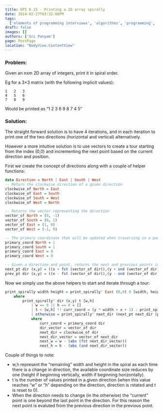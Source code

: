 ```yaml
---
title: EPI 6.15 - Printing a 2D array spirally
date: 2014-02-27T03:32:08PM
tags:
  ['elements of programming interviews', 'algorithms', 'programming', 'arrays', 'spiral printing']
draft: false
images: []
authors: ['Sri Panyam']
page: PostPage
location: "BodyView.ContentView"
---
```


### Problem:

Given an nxm 2D array of integers, print it in spiral order.

Eg for a 3×3 matrix (with the following implicit values):

```
1	2	3
4	5	6
7	8	9
```

Would be printed as “1 2 3 6 9 8 7 4 5”

### Solution:

The straight forward solution is to have 4 iterations, and in each iteration to print one of the two directions (horizontal and vertical) alternatively.

However a more intuitive solution is to use vectors to create a tour starting from the index (0,0) and incrementing the next point based on the current direction and position.

First we create the concept of directions along with a couple of helper functions:

```haskell showLineNumbers
data Direction = North | East | South | West
-- Return the clockwise direction of a given direction
clockwise_of North = East
clockwise_of East = South
clockwise_of South = West
clockwise_of West = North

-- Returns the vector representing the direction
vector_of North = (0, -1)
vector_of South = (0, 1)
vector_of East = (1, 0)
vector_of West = (-1, 0)

-- The primary coordinate that will be updated when traversing in a particular direction
primary_coord North = 1
primary_coord South = 1
primary_coord East = 0
primary_coord West = 0

-- Given a direction and point, returns the next and previous points in the direction.
next_pt dir (x,y) = ((x + fst (vector_of dir)),(y + snd (vector_of dir)))
prev_pt dir (x,y) = ((x - fst (vector_of dir)),(y - snd (vector_of dir)))
```

Now we simply use the above helpers to start and iterate through a tour:

```haskell showLineNumbers
print_spirally width height = print_spirally' East (0,0) 0 [width, height]
    where
        print_spirally' dir (x,y) t [w,h]
            | w == 0 || h == 0 = []
            | t < [w,h] !! curr_coord = (y * width + x + 1) : print_spirally' dir (next_pt dir (x,y)) (t+1) [w,h]
            | otherwise = print_spirally' next_dir (next_pt next_dir (prev_pt dir (x,y))) 0 [next_w,next_h]
            where
                curr_coord = primary_coord dir
                dir_vector = vector_of dir
                next_dir = clockwise_of dir
                next_dir_vector = vector_of next_dir
                next_w = w - (abs (fst next_dir_vector))
                next_h = h - (abs (snd next_dir_vector))
```

Couple of things to note:

- w,h represent the “remaining” width and height in the spiral as each time there is a change in direction, the available coordinate size reduces by one (height if beginning vertically, width if beginning horizontally).
- t is the number of values printed in a given direction (when this value reaches “w” or “h” depending on the direction, direction is rotated and t is reset to 0).
- When the direction needs to change (in the otherwise) the “current” point is one beyond the last point in the direction. For this reason the next point is evaluted from the previous direction in the previous point.
